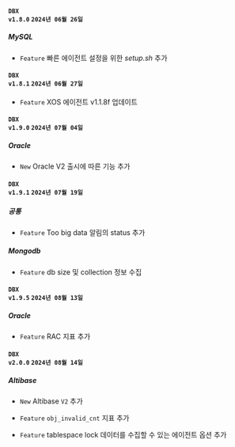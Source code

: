 #### <code class='changelog-service'>DBX v1.8.0</code> <code class='changelog-date'>2024년 06월 26일</code>

##### MySQL​

- <code class="Feature">Feature</code> 빠른 에이전트 설정을 위한 <em>setup.sh</em> 추가

#### <code class='changelog-service'>DBX v1.8.1</code> <code class='changelog-date'>2024년 06월 27일</code>

- <code class="Feature">Feature</code> XOS 에이전트 v1.1.8f 업데이트

#### <code class='changelog-service'>DBX v1.9.0</code> <code class='changelog-date'>2024년 07월 04일</code>

##### Oracle​

- <code class="New">New</code> Oracle V2 출시에 따른 기능 추가

#### <code class='changelog-service'>DBX v1.9.1</code> <code class='changelog-date'>2024년 07월 19일</code>

##### 공통​

- <code class="Feature" type="1">Feature</code> Too big data 알림의 status 추가

##### Mongodb​

- <code class="Feature" type="1">Feature</code> db size 및 collection 정보 수집

#### <code class='changelog-service'>DBX v1.9.5</code> <code class='changelog-date'>2024년 08월 13일</code>

##### Oracle​

- <code class="Feature" type="1">Feature</code> RAC 지표 추가

#### <code class='changelog-service'>DBX v2.0.0</code> <code class='changelog-date'>2024년 08월 14일</code>

##### Altibase​

- <code class="New" type="1">New</code> Altibase <code class="my">V2</code> 추가

- <code class="Feature" type="1">Feature</code> <code>obj_invalid_cnt</code> 지표 추가

- <code class="Feature" type="1">Feature</code> tablespace lock 데이터를 수집할 수 있는 에이전트 옵션 추가

